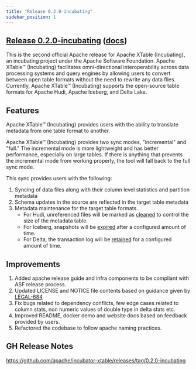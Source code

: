 ```yaml
---
title: "Release 0.2.0-incubating"
sidebar_position: 1
---
```


## [Release 0.2.0-incubating](https://github.com/apache/incubator-xtable/releases/tag/0.2.0-incubating) ([docs](https://xtable.apache.org/docs/how-to))
This is the second official Apache release for Apache XTable (Incubating), an incubating project under the Apache Software Foundation.
Apache XTable™ (Incubating) facilitates omni-directional interoperability across data processing systems and query engines by allowing users to convert between open table formats without the need to rewrite any data files.
Currently, Apache XTable™ (Incubating) supports the open-source table formats for Apache Hudi, Apache Iceberg, and Delta Lake.

## Features
Apache XTable™ (Incubating) provides users with the ability to translate metadata from one table format to another.

Apache XTable™ (Incubating) provides two sync modes, "incremental" and "full." The incremental mode is more lightweight and has better performance, especially on large tables. If there is anything that prevents the incremental mode from working properly, the tool will fall back to the full sync mode.

This sync provides users with the following:

1. Syncing of data files along with their column level statistics and partition metadata
2. Schema updates in the source are reflected in the target table metadata
3. Metadata maintenance for the target table formats.
   * For Hudi, unreferenced files will be marked as [cleaned](https://hudi.apache.org/docs/hoodie_cleaner/) to control the size of the metadata table.
   * For Iceberg, snapshots will be [expired](https://iceberg.apache.org/docs/latest/maintenance/#expire-snapshots) after a configured amount of time.
   * For Delta, the transaction log will be [retained](https://docs.databricks.com/en/sql/language-manual/delta-vacuum.html) for a configured amount of time.


## Improvements
1. Added apache release guide and infra components to be compliant with ASF release process.
2. Updated LICENSE and NOTICE file contents based on guidance given by [LEGAL-684](https://issues.apache.org/jira/browse/LEGAL-684)
3. Fix bugs related to dependency conflicts, few edge cases related to column stats, non numeric values of double type in delta stats etc.
4. Improved README, docker demo and website docs based on feedback provided by users.
5. Refactored the codebase to follow apache naming practices.

## GH Release Notes
https://github.com/apache/incubator-xtable/releases/tag/0.2.0-incubating
	